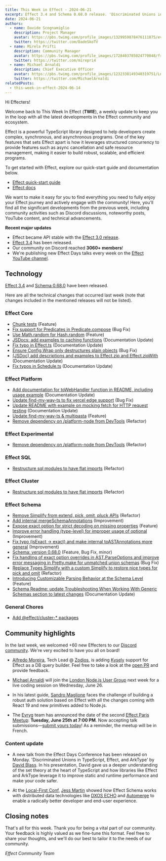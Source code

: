 ```yaml
---
title: This Week in Effect - 2024-06-21
excerpt: Effect 3.4 and Schema 0.68.0 release. 'Discriminated Unions in TypeScript, Effect, and ArkType' by David Blass. Michael Arnaldi's live coding session @ LUNGorg
date: 2024-06-21
authors:
  - name: Davide Scognamiglio
    description: Project Manager
    avatar: https://pbs.twimg.com/profile_images/1329959878476111875/evHG8VX6_400x400.jpg
    twitter: https://twitter.com/DadeSkoTV
  - name: Mirela Prifti
    description: Community Manager
    avatar: https://pbs.twimg.com/profile_images/1728403785024770048/frKphayT_400x400.jpg
    twitter: https://twitter.com/mirepri4
  - name: Michael Arnaldi
    description: Chief Executive Officer
    avatar: https://pbs.twimg.com/profile_images/1232338149340319751/Ln9nNWyk_400x400.jpg
    twitter: https://twitter.com/MichaelArnaldi
relatedPosts:
  - this-week-in-effect-2024-06-14
---
```


Hi Effecters! 

Welcome back to This Week In Effect (**TWIE**), a weekly update to keep you in the loop with all the latest developments in the Effect community and ecosystem.

Effect is a powerful TypeScript library designed to help developers create complex, synchronous, and asynchronous programs. One of the key features that sets Effect apart is how it leverages structured concurrency to provide features such as async cancellation and safe resource management, making it easier to build robust, scalable, and efficient programs.

To get started with Effect, explore our quick-start guide and documentation below.

- [Effect quick-start guide](/docs/quickstart)
- [Effect docs](/docs/introduction)

We want to make it easy for you to find everything you need to fully enjoy your Effect journey and actively engage with the community! Here, you'll find all the significant developments from the previous week, including community activities such as Discord discussions, noteworthy posts, YouTube content, and technical advancements.

**Recent major updates**

- Effect became API stable with the [Effect 3.0 release](https://effect.website/blog/effect-3.0).
- [Effect 3.4](https://effect.website/blog/effect-3.3) has been released.
- Our community on Discord reached **3060+ members**!
- We're publishing new Effect Days talks every week on the [Effect YouTube channel](https://www.youtube.com/@effect-ts).


## Technology

[Effect 3.4](https://effect.website/blog/effect-3.4) and [Schema 0.68.0](https://effect.website/blog/schema-release-0.68) have been released. 

Here are all the technical changes that occurred last week (note that changes included in the mentioned releases will not be listed).

### Effect Core
+ [Chunk tests](https://github.com/Effect-TS/effect/pull/2999) (Feature)
+ [Fix support for Predicates in Predicate.compose](https://github.com/Effect-TS/effect/pull/3000) (Bug Fix)
+ [Use Math.random for Hash.random](https://github.com/Effect-TS/effect/pull/3001) (Feature)
+ [JSDocs: add examples to caching functions](https://github.com/Effect-TS/effect/pull/3008) (Documentation Update)
+ [Fix typo in Effect.ts](https://github.com/Effect-TS/effect/pull/3011) (Documentation Update)
+ [Ensure Config.Wrap only destructures plain objects](https://github.com/Effect-TS/effect/pull/3012) (Bug Fix)
+ [(JSDoc) add descriptions and examples to Effect.zip and Effect.zipWith](https://github.com/Effect-TS/effect/pull/3019) (Documentation Update)
+ [Fix typos in Schedule.ts](https://github.com/Effect-TS/effect/pull/3026) (Documentation Update)

### Effect Platform
+ [Add documentation for toWebHandler function in README, including usage example](https://github.com/Effect-TS/effect/pull/3009) (Documentation Update)
+ [Update find-my-way-ts to fix vercel edge support](https://github.com/Effect-TS/effect/pull/3021) (Bug Fix)
+ [Update README with example on mocking fetch for HTTP request testing](https://github.com/Effect-TS/effect/pull/3007) (Documentation Update)
+ [Update find-my-way-ts & multipasta](https://github.com/Effect-TS/effect/pull/3030) (Feature)
+ [Remove dependency on /platform-node from DevTools](https://github.com/Effect-TS/effect/pull/3036) (Refactor)

### Effect Experimental
+ [Remove dependency on /platform-node from DevTools](https://github.com/Effect-TS/effect/pull/3036) (Refactor)

### Effect SQL
+ [Restructure sql modules to have flat imports](https://github.com/Effect-TS/effect/pull/3035) (Refactor)

### Effect Cluster
+ [Restructure sql modules to have flat imports](https://github.com/Effect-TS/effect/pull/3035) (Refactor)

### Effect Schema
+ [Remove Simplify from extend, pick, omit, pluck APIs](https://github.com/Effect-TS/effect/pull/2991) (Refactor)
+ [Add internal mergeSchemaAnnotations](https://github.com/Effect-TS/effect/pull/2992) (Improvement)
+ [Expose exact option for strict decoding on missing properties](https://github.com/Effect-TS/effect/pull/2994) (Feature)
+ [Improve error handling (type-level) for improper usage of optional](https://github.com/Effect-TS/effect/pull/2997) (Improvement)
+ [Fix typo (isExact -> exact) and make internal toASTAnnotations more general](https://github.com/Effect-TS/effect/pull/2998) (Improvement)
+ [Schema: version 0.68.0](https://github.com/Effect-TS/effect/pull/2906) (Feature, Bug Fix, minor)
+ [Fix handling of exact option overrides in AST.ParseOptions and improve error messaging in Pretty.make for unmatched union schemas](https://github.com/Effect-TS/effect/pull/3015) (Bug Fix)
+ [Replace Types.Simplify with a custom Simplify to restore nice types for pick and omit](https://github.com/Effect-TS/effect/pull/3024) (Refactor)
+ [Introducing Customizable Parsing Behavior at the Schema Level](https://github.com/Effect-TS/effect/pull/3028) (Feature)
+ [Schema Readme: update Troubleshooting When Working With Generic Schemas section to latest changes](https://github.com/Effect-TS/effect/pull/3038) (Documentation Update)

### General Chores
+ [Add @effect/cluster-* packages](https://github.com/Effect-TS/effect/pull/2927)


## Community highlights

In the last week, we welcomed +60 new Effecters to our [Discord community](https://discord.gg/effect-ts). We're very excited to have you all on board! 

+ [Alfredo Moreira](https://x.com/ecyrbedev), Tech Lead @ [Zodios](https://www.zodios.org), is adding [Kysely](https://kysely.dev) support for Effect as a DB query builder. Feel free to take a look at the [open PR](https://github.com/Effect-TS/effect/pull/3017) and provide feedback.
<Tweet id="1803552136363380831" />

+ [Michael Arnaldi](https://x.com/MichaelArnaldi) will join the [London Node.js User Group](https://x.com/LNUGorg) next week for a live coding session on Wednesday, June 26.
<Tweet id="1798704071161110554" />

+ In his latest guide, [Sandro Maglione](https://x.com/SandroMaglione) faces the challenge of building a robust auth solution based on Effect with all the changes coming with React 19 and new primitives added to Node.js. 
<Tweet id="1803829211611746506" />

+ The [Evryg](https://www.evryg.com) team has announced the date of the second [Effect Paris Meetup](https://www.meetup.com/effect-paris/#): **Tuesday, June 25th at 7:00 PM**. Now accepting talk submissions—[submit yours today](https://github.com/evryg-org/effect-paris/issues/new?template=talk.yml)! As a reminder, the meetup will be in French.
<Tweet id="1793661086291710258" />

### Content update

+ A new talk from the Effect Days Conference has been released on Monday. 'Discriminated Unions in TypeScript, Effect, and ArkType' by [David Blass](https://x.com/ssalbdivad). In his presentation, David gave us a deeper understanding of the set theory at the heart of TypeScript and how libraries like Effect and ArkType leverage it to improve static and runtime performance and make your code safer.
<YouTube url="https://www.youtube.com/embed/AaUKLH8N6go?si=v91LFcNDB5w1FcSB" />

+ At the [Local-First Conf](https://www.localfirstconf.com/), [Jess Martin](https://x.com/jessmartin) showed how Effect Schema works with distributed data technologies like [DXOS ECHO](https://dxos.org) and [Automerge](https://automerge.org) to enable a radically better developer and end-user experience.
<YouTube url="https://www.youtube.com/embed/_GBpPp92L2M?si=npy60RNpUkB_tvt6" />

## Closing notes

That's all for this week. Thank you for being a vital part of our community. Your feedback is highly valued as we fine-tune this format. Feel free to share your thoughts, and we'll do our best to tailor it to the needs of our community.

_Effect Community Team_
